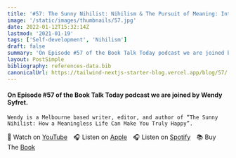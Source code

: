 ```yaml
---
title: '#57: The Sunny Nihilist: Nihilism & The Pursuit of Meaning: Interview with Wendy Syfret'
image: '/static/images/thumbnails/57.jpg'
date: 2022-01-12T15:32:14Z
lastmod: '2021-01-19'
tags: ['Self-development', 'Nihilism']
draft: false
summary: 'On Episode #57 of the Book Talk Today podcast we are joined by Wendy Syfret. Wendy is a Melbourne based writer, editor, and author of “The Sunny Nihilist: How a Meaningless Life Can Make You Truly Happy”.'
layout: PostSimple
bibliography: references-data.bib
canonicalUrl: https://tailwind-nextjs-starter-blog.vercel.app/blog/57/
---
```


#### On Episode #57 of the Book Talk Today podcast we are joined by Wendy Syfret.

    Wendy is a Melbourne based writer, editor, and author of “The Sunny Nihilist: How a Meaningless Life Can Make You Truly Happy”.

🎥&nbsp;Watch on [YouTube]&emsp;🎧&nbsp;Listen on [Apple]&emsp;🎧&nbsp;Listen on [Spotify]&emsp;📚&nbsp;Buy The [Book]&emsp;

[youtube]: https://youtu.be/SrGAlDMrHUc
[apple]: https://podcasts.apple.com/gb/podcast/57-the-sunny-nihilist-nihilism-the-pursuit/id1525619296?i=1000547668573
[spotify]: https://open.spotify.com/episode/6nP30VWUdkODpEl32LVu7i?si=5EET3gq3ScCaksqnYPkGbQ
[book]: https://amzn.to/3UNwfSP
